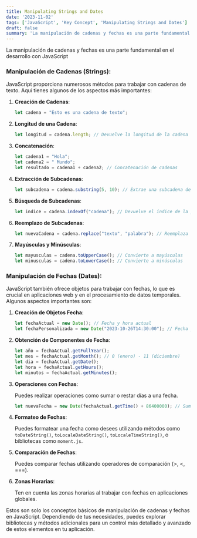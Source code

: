 ```yaml
---
title: Manipulating Strings and Dates
date: '2023-11-02'
tags: ['JavaScript', 'Key Concept', 'Manipulating Strings and Dates']
draft: false
summary: 'La manipulación de cadenas y fechas es una parte fundamental en el desarrollo con JavaScript'
---
```


La manipulación de cadenas y fechas es una parte fundamental en el desarrollo con JavaScript

### Manipulación de Cadenas (Strings):

JavaScript proporciona numerosos métodos para trabajar con cadenas de texto. Aquí tienes algunos de los aspectos más importantes:

1. **Creación de Cadenas**:

   ```javascript
   let cadena = "Esto es una cadena de texto";
   ```

2. **Longitud de una Cadena**:

   ```javascript
   let longitud = cadena.length; // Devuelve la longitud de la cadena
   ```

3. **Concatenación**:

   ```javascript
   let cadena1 = "Hola";
   let cadena2 = " Mundo";
   let resultado = cadena1 + cadena2; // Concatenación de cadenas
   ```

4. **Extracción de Subcadenas**:

   ```javascript
   let subcadena = cadena.substring(5, 10); // Extrae una subcadena desde el índice 5 al 9
   ```

5. **Búsqueda de Subcadenas**:

   ```javascript
   let indice = cadena.indexOf("cadena"); // Devuelve el índice de la primera ocurrencia de "cadena"
   ```

6. **Reemplazo de Subcadenas**:

   ```javascript
   let nuevaCadena = cadena.replace("texto", "palabra"); // Reemplaza "texto" por "palabra"
   ```

7. **Mayúsculas y Minúsculas**:

   ```javascript
   let mayusculas = cadena.toUpperCase(); // Convierte a mayúsculas
   let minusculas = cadena.toLowerCase(); // Convierte a minúsculas
   ```

### Manipulación de Fechas (Dates):

JavaScript también ofrece objetos para trabajar con fechas, lo que es crucial en aplicaciones web y en el procesamiento de datos temporales. Algunos aspectos importantes son:

1. **Creación de Objetos Fecha**:

   ```javascript
   let fechaActual = new Date(); // Fecha y hora actual
   let fechaPersonalizada = new Date("2023-10-26T14:30:00"); // Fecha y hora específica
   ```

2. **Obtención de Componentes de Fecha**:

   ```javascript
   let año = fechaActual.getFullYear();
   let mes = fechaActual.getMonth(); // 0 (enero) - 11 (diciembre)
   let dia = fechaActual.getDate();
   let hora = fechaActual.getHours();
   let minutos = fechaActual.getMinutes();
   ```

3. **Operaciones con Fechas**:

   Puedes realizar operaciones como sumar o restar días a una fecha.

   ```javascript
   let nuevaFecha = new Date(fechaActual.getTime() + 86400000); // Suma un día en milisegundos
   ```

4. **Formateo de Fechas**:

   Puedes formatear una fecha como desees utilizando métodos como `toDateString()`, `toLocaleDateString()`, `toLocaleTimeString()`, o bibliotecas como `moment.js`.

5. **Comparación de Fechas**:

   Puedes comparar fechas utilizando operadores de comparación (>, <, ===).

6. **Zonas Horarias**:

   Ten en cuenta las zonas horarias al trabajar con fechas en aplicaciones globales.

Estos son solo los conceptos básicos de manipulación de cadenas y fechas en JavaScript. Dependiendo de tus necesidades, puedes explorar bibliotecas y métodos adicionales para un control más detallado y avanzado de estos elementos en tu aplicación.